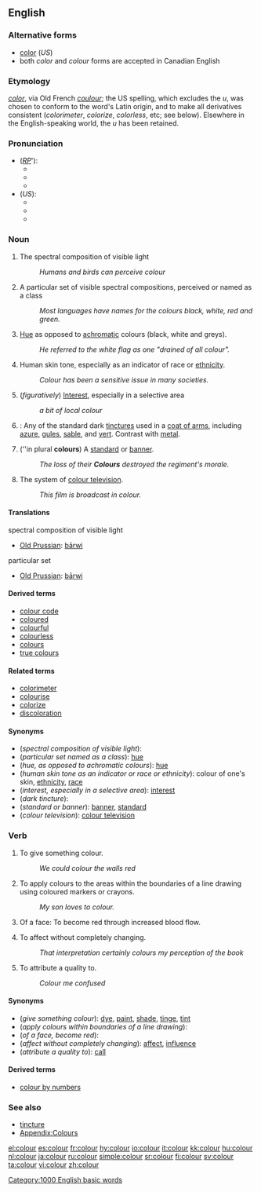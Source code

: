 {{wikipedia|color}}
==English==

===Alternative forms===
*[[color]] (''US'')
*both ''color'' and ''colour'' forms are accepted in Canadian English

===Etymology===
{{L.}} ''[[color]]'', via Old French ''[[coulour]]''; the US spelling, which excludes the ''u'', was chosen to conform to the word's Latin origin, and to make all derivatives consistent (''colorimeter'', ''colorize'', ''colorless'', etc; see below). Elsewhere in the English-speaking world, the ''u'' has been retained.

===Pronunciation===
*(''[[RP]]'''):
**{{AHD|/kŭlʹə/}}
**{{IPA|/ˈkʌlə/}}
**{{SAMPA|/"kVl@/}}
*(''US''):
**{{AHD|/kŭlʹər/}}
**{{IPA|/ˈkʌlɚ/}}
**{{SAMPA|/"kVl@`/}}

===Noun===
{{en-noun|s|-}}

#{{uncountable}} The spectral composition of visible light
#: ''Humans and birds can perceive colour''
#{{countable}} A particular set of visible spectral compositions, perceived or named as a class
#: ''Most languages have names for the colours black, white, red and green.''
#{{uncountable}} [[hue|Hue]] as opposed to [[achromatic]] colours (black, white and greys).
#: ''He referred to the white flag as one "drained of all colour".''
#{{uncountable}} Human skin tone, especially as an indicator of race or [[ethnicity]].
#: ''Colour has been a sensitive issue in many societies.''
# (''figuratively'') [[interest|Interest]], especially in a selective area
#:''a bit of local colour''
# {{tincture}}: Any of the standard dark [[tincture]]s used in a [[coat of arms]], including [[azure]], [[gules]], [[sable]], and [[vert]]. Contrast with [[metal]].
#(''in plural '''colours''') A [[standard]] or [[banner]].
#: ''The loss of their '''Colours''' destroyed the regiment's morale.''
#The system of [[colour television]].
#:''This film is broadcast in colour.''

====Translations====
;spectral composition of visible light
{{top}}
*[[Old Prussian]]: [[bārwi]]
{{mid}}
{{bottom}}

;particular set
{{top}}
*[[Old Prussian]]: [[bārwi]]
{{mid}}
{{bottom}}

====Derived terms====
* [[colour code]]
* [[coloured]]
* [[colourful]]
* [[colourless]]
* [[colours]]
* [[true colours]]

====Related terms====
* [[colorimeter]]
* [[colourise]]
* [[colorize]]<!-- you might expect only ou and s go together but this is just as common! -->
* [[discoloration]]

====Synonyms====
*(''spectral composition of visible light''):
*(''particular set named as a class''): [[hue]]
*(''hue, as opposed to achromatic colours''): [[hue]]
*(''human skin tone as an indicator or race or ethnicity''): colour of one's skin, [[ethnicity]], [[race]]
*(''interest, especially in a selective area''): [[interest]]
*(''dark tincture''):
*(''standard or banner''): [[banner]], [[standard]]
*(''colour television''): [[colour television]]

{{color-colour (noun)}}

===Verb===
{{en-verb}}

#{{transitive}} To give something colour.
#: ''We could colour the walls red''
#{{intransitive}} To apply colours to the areas within the boundaries of a line drawing using coloured markers or crayons.
#: ''My son loves to colour.''
# Of a face: To become red through increased blood flow.
#{{transitive}} To affect without completely changing.
#: ''That interpretation certainly colours my perception of the book''
#{{colloquial}} To attribute a quality to.
#: ''Colour me confused''

====Synonyms====
*(''give something colour''): [[dye]], [[paint]], [[shade]], [[tinge]], [[tint]]
*(''apply colours within boundaries of a line drawing''):<!--can this be used intransitively? [[colour in]]-->
*(''of a face, become red''):
*(''affect without completely changing''): [[affect]], [[influence]]
*(''attribute a quality to''): [[call]]

====Derived terms====
*[[colour by numbers]]

===See also===
* [[tincture]]
* [[Wiktionary_Appendix:Colours|Appendix:Colours]]

{{color-colour (verb)}}

[[Category:1000 English basic words]]

[[el:colour]]
[[es:colour]]
[[fr:colour]]
[[hy:colour]]
[[io:colour]]
[[it:colour]]
[[kk:colour]]
[[hu:colour]]
[[nl:colour]]
[[ja:colour]]
[[ru:colour]]
[[simple:colour]]
[[sr:colour]]
[[fi:colour]]
[[sv:colour]]
[[ta:colour]]
[[vi:colour]]
[[zh:colour]]
